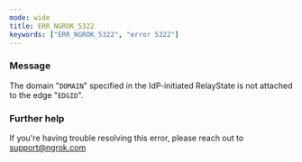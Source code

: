 ```yaml
---
mode: wide
title: ERR_NGROK_5322
keywords: ["ERR_NGROK_5322", "error 5322"]
---
```



### Message

The domain "`DOMAIN`" specified in the IdP-initiated RelayState is not attached to the edge "`EDGID`".

<ErrorDetails />

### Further help

If you're having trouble resolving this error, please reach out to [support@ngrok.com](mailto:support@ngrok.com?subject=Help%20with%20ERR_NGROK_5322)
